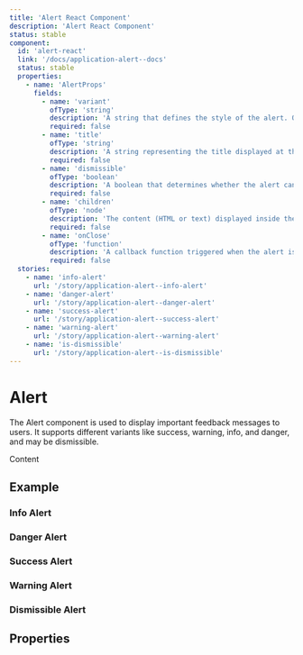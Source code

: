 ```yaml
---
title: 'Alert React Component'
description: 'Alert React Component'
status: stable
component:
  id: 'alert-react'
  link: '/docs/application-alert--docs'
  status: stable
  properties:
    - name: 'AlertProps'
      fields:
        - name: 'variant'
          ofType: 'string'
          description: 'A string that defines the style of the alert. Options include: info, danger, success, warning.'
          required: false
        - name: 'title'
          ofType: 'string'
          description: 'A string representing the title displayed at the top of the alert.'
          required: false
        - name: 'dismissible'
          ofType: 'boolean'
          description: 'A boolean that determines whether the alert can be closed by the user.'
          required: false
        - name: 'children'
          ofType: 'node'
          description: 'The content (HTML or text) displayed inside the alert body.'
          required: false
        - name: 'onClose'
          ofType: 'function'
          description: 'A callback function triggered when the alert is dismissed.'
          required: false
  stories:
    - name: 'info-alert'
      url: '/story/application-alert--info-alert'
    - name: 'danger-alert'
      url: '/story/application-alert--danger-alert'
    - name: 'success-alert'
      url: '/story/application-alert--success-alert'
    - name: 'warning-alert'
      url: '/story/application-alert--warning-alert'
    - name: 'is-dismissible'
      url: '/story/application-alert--is-dismissible'
---
```


# Alert

The Alert component is used to display important feedback messages to users. It supports different variants like success, warning, info, and danger, and may be dismissible.

<Section current="react">

<ComponentPreview>
  <Alert title="Info Alert" variant="info" dismissible>
    Content
  </Alert>
</ComponentPreview>

## Example

### Info Alert

<StorybookFrame componentId="alert-react" story="info-alert" />

### Danger Alert

<StorybookFrame componentId="alert-react" story="danger-alert" />

### Success Alert

<StorybookFrame componentId="alert-react" story="success-alert" />

### Warning Alert

<StorybookFrame componentId="alert-react" story="warning-alert" />

### Dismissible Alert

<StorybookFrame componentId="alert-react" story="is-dismissible" />

## Properties

<ComponentPropertiesTable componentId="alert-react" />

</Section>
